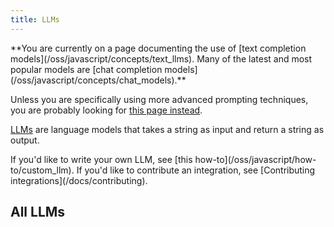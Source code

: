```yaml
---
title: LLMs
---
```


<Warning>
**You are currently on a page documenting the use of [text completion models](/oss/javascript/concepts/text_llms). Many of the latest and most popular models are [chat completion models](/oss/javascript/concepts/chat_models).**


Unless you are specifically using more advanced prompting techniques, you are probably looking for [this page instead](/oss/javascript/integrations/chat/).
</Warning>

[LLMs](docs/concepts/#llms) are language models that takes a string as input and return a string as output.

<Info>
If you'd like to write your own LLM, see [this how-to](/oss/javascript/how-to/custom_llm). If you'd like to contribute an integration, see [Contributing integrations](/docs/contributing).
</Info>

## All LLMs

<Columns cols={3}>
  <Card
    title="AI21"
    icon="link"
    href="/oss/javascript/integrations/llms/ai21"
    arrow="true"
    cta="View guide"
  >
  </Card>
  <Card
    title="AlephAlpha"
    icon="link"
    href="/oss/javascript/integrations/llms/aleph_alpha"
    arrow="true"
    cta="View guide"
  >
  </Card>
  <Card
    title="Arcjet Redact"
    icon="link"
    href="/oss/javascript/integrations/llms/arcjet"
    arrow="true"
    cta="View guide"
  >
  </Card>
  <Card
    title="AWS SageMakerEndpoint"
    icon="link"
    href="/oss/javascript/integrations/llms/aws_sagemaker"
    arrow="true"
    cta="View guide"
  >
  </Card>
  <Card
    title="Azure OpenAI"
    icon="link"
    href="/oss/javascript/integrations/llms/azure"
    arrow="true"
    cta="View guide"
  >
  </Card>
  <Card
    title="Bedrock"
    icon="link"
    href="/oss/javascript/integrations/llms/bedrock"
    arrow="true"
    cta="View guide"
  >
  </Card>
  <Card
    title="ChromeAI"
    icon="link"
    href="/oss/javascript/integrations/llms/chrome_ai"
    arrow="true"
    cta="View guide"
  >
  </Card>
  <Card
    title="Cloudflare Workers AI"
    icon="link"
    href="/oss/javascript/integrations/llms/cloudflare_workersai"
    arrow="true"
    cta="View guide"
  >
  </Card>
  <Card
    title="Cohere"
    icon="link"
    href="/oss/javascript/integrations/llms/cohere"
    arrow="true"
    cta="View guide"
  >
  </Card>
  <Card
    title="Deep Infra"
    icon="link"
    href="/oss/javascript/integrations/llms/deep_infra"
    arrow="true"
    cta="View guide"
  >
  </Card>
  <Card
    title="Fireworks"
    icon="link"
    href="/oss/javascript/integrations/llms/fireworks"
    arrow="true"
    cta="View guide"
  >
  </Card>
  <Card
    title="Friendli"
    icon="link"
    href="/oss/javascript/integrations/llms/friendli"
    arrow="true"
    cta="View guide"
  >
  </Card>
  <Card
    title="Google Vertex AI"
    icon="link"
    href="/oss/javascript/integrations/llms/google_vertex_ai"
    arrow="true"
    cta="View guide"
  >
  </Card>
  <Card
    title="Gradient AI"
    icon="link"
    href="/oss/javascript/integrations/llms/gradient_ai"
    arrow="true"
    cta="View guide"
  >
  </Card>
  <Card
    title="HuggingFaceInference"
    icon="link"
    href="/oss/javascript/integrations/llms/huggingface_inference"
    arrow="true"
    cta="View guide"
  >
  </Card>
  <Card
    title="IBM watsonx.ai"
    icon="link"
    href="/oss/javascript/integrations/llms/ibm"
    arrow="true"
    cta="View guide"
  >
  </Card>
  <Card
    title="JigsawStack Prompt Engine"
    icon="link"
    href="/oss/javascript/integrations/llms/jigsawstack"
    arrow="true"
    cta="View guide"
  >
  </Card>
  <Card
    title="Layerup Security"
    icon="link"
    href="/oss/javascript/integrations/llms/layerup_security"
    arrow="true"
    cta="View guide"
  >
  </Card>
  <Card
    title="Llama CPP"
    icon="link"
    href="/oss/javascript/integrations/llms/llama_cpp"
    arrow="true"
    cta="View guide"
  >
  </Card>
  <Card
    title="MistralAI"
    icon="link"
    href="/oss/javascript/integrations/llms/mistral"
    arrow="true"
    cta="View guide"
  >
  </Card>
  <Card
    title="Ollama"
    icon="link"
    href="/oss/javascript/integrations/llms/ollama"
    arrow="true"
    cta="View guide"
  >
  </Card>
  <Card
    title="OpenAI"
    icon="link"
    href="/oss/javascript/integrations/llms/openai"
    arrow="true"
    cta="View guide"
  >
  </Card>
  <Card
    title="RaycastAI"
    icon="link"
    href="/oss/javascript/integrations/llms/raycast"
    arrow="true"
    cta="View guide"
  >
  </Card>
  <Card
    title="Replicate"
    icon="link"
    href="/oss/javascript/integrations/llms/replicate"
    arrow="true"
    cta="View guide"
  >
  </Card>
  <Card
    title="Together AI"
    icon="link"
    href="/oss/javascript/integrations/llms/together"
    arrow="true"
    cta="View guide"
  >
  </Card>
  <Card
    title="WRITER"
    icon="link"
    href="/oss/javascript/integrations/llms/writer"
    arrow="true"
    cta="View guide"
  >
  </Card>
  <Card
    title="YandexGPT"
    icon="link"
    href="/oss/javascript/integrations/llms/yandex"
    arrow="true"
    cta="View guide"
  >
  </Card>
</Columns>
